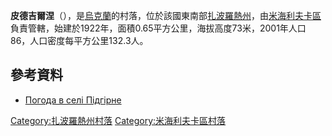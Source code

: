{{coord|47|7|47|N|35|13|8|E|scale:100000|display=title}}

'''皮德吉爾涅'''（{{lang-uk|Підгірне}}），是[[烏克蘭|烏克蘭]]的村落，位於該國東南部[[扎波羅熱州|扎波羅熱州]]，由[[米海利夫卡區|米海利夫卡區]]負責管轄，始建於1922年，面積0.65平方公里，海拔高度73米，2001年人口86，人口密度每平方公里132.3人。

==參考資料==
* [http://weather.in.ua/ua/zaporozhskaja/20522 Погода в селі Підгірне] {{Wayback|url=http://weather.in.ua/ua/zaporozhskaja/20522 |date=20111220170446 }}

[[Category:扎波羅熱州村落|Category:扎波羅熱州村落]]
[[Category:米海利夫卡區村落|Category:米海利夫卡區村落]]


{{Zaporizhia-geo-stub}}